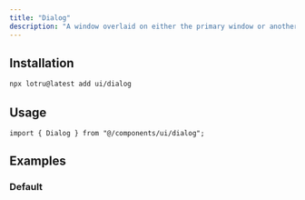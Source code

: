 ```yaml
---
title: "Dialog"
description: "A window overlaid on either the primary window or another dialog window, rendering the content underneath inert."
---
```


<ComponentPreview id="examples/dialog-01" />

## Installation

```bash
npx lotru@latest add ui/dialog
```

## Usage

```tsx
import { Dialog } from "@/components/ui/dialog";
```

## Examples

### Default

<ComponentPreview id="examples/dialog-01" />
